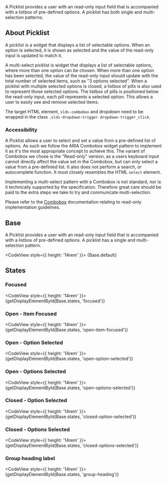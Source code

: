 
<div className="doc lead">
  A Picklist provides a user with an read-only input field that is accompanied with a listbox of pre-defined options. A picklist has both single and multi-selection patterns.
</div>

## About Picklist
A picklist is a widget that displays a list of selectable options. When an option is selected, it is shown as selected and the value of the read-only input is updated to match it.

A multi-select picklist is widget that displays a list of selectable options, where more than one option can be chosen. When more than one option has been selected, the value of the read-only input should update with the total number of selected items, such as "3 options selected". When a picklist with multiple selected options is closed, a listbox of pills is also used to represent those selected options. The listbox of pills is positioned below the read-only input, each pill represents a selected option. This allows a user to easily see and remove selected items.

The target HTML element, `slds-combobox` and dropdown need to be wrapped in the class `.slds-dropdown-trigger dropdown-trigger_click`.

### Accessibility

A Picklist allows a user to select and set a value from a pre-defined list of options. As such we follow the ARIA Combobox widget pattern to implement it as it's the most appropriate concept to achieve this. The variant of Combobox we chose is the "Read-only" version, as a users keyboard input cannot directly affect the value set in the Combobox, but can only select a value from a pre-definied list. It also does not perform a search, or autocomplete function. It most closely resembles the HTML `select` element.

Implementing a multi-select pattern with a Combobox is not standard, nor is it technically supported by the specification. Therefore great care should be paid to the extra steps we take to try and communicate multi-selection.

Please refer to the [Combobox](/components/combobox) documentation relating to read-only implementation guidelines.


## Base

A Picklist provides a user with an read-only input field that is accompanied with a listbox of pre-defined options. A picklist has a single and multi-selection pattern.

<CodeView style={{ height: '14rem' }}>
  {Base.default}
</CodeView>

## States

### Focused

<CodeView style={{ height: '14rem' }}>
  {getDisplayElementById(Base.states, 'focused')}
</CodeView>

### Open - Item Focused

<CodeView style={{ height: '14rem' }}>
  {getDisplayElementById(Base.states, 'open-item-focused')}
</CodeView>

### Open - Option Selected

<CodeView style={{ height: '14rem' }}>
  {getDisplayElementById(Base.states, 'open-option-selected')}
</CodeView>

### Open - Options Selected

<CodeView style={{ height: '14rem' }}>
  {getDisplayElementById(Base.states, 'open-options-selected')}
</CodeView>

### Closed - Option Selected

<CodeView style={{ height: '14rem' }}>
  {getDisplayElementById(Base.states, 'closed-option-selected')}
</CodeView>

### Closed - Options Selected

<CodeView style={{ height: '14rem' }}>
  {getDisplayElementById(Base.states, 'closed-options-selected')}
</CodeView>

### Group heading label

<CodeView style={{ height: '14rem' }}>
  {getDisplayElementById(Base.states, 'group-heading')}
</CodeView>
